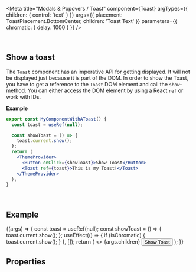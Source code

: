 
<Meta
  title="Modals & Popovers / Toast"
  component={Toast}
  argTypes={{
    children: { control: 'text' }
  }}
  args={{
    placement: ToastPlacement.BottomCenter,
    children: 'Toast Text'
  }}
  parameters={{
    chromatic: { delay: 1000 }
  }}
/>

<DocsHeader since="0.9.0" />
<br />

## Show a toast

The `Toast` component has an imperative API for getting displayed. It will not be displayed just because it is part of the DOM.
In order to show the Toast, you have to get a reference to the `Toast` DOM element and call the `show`-method.
You can either access the DOM element by using a React `ref` or work with IDs.

**Example**

```jsx
export const MyComponentWithAToast() {
  const toast = useRef(null);

  const showToast = () => {
    toast.current.show();
  };
  return (
    <ThemeProvider>
      <Button onClick={showToast}>Show Toast</Button>
      <Toast ref={toast}>This is my Toast!</Toast>
    </ThemeProvider>
  );
}
```

<br />

## Example

<Canvas>
  <Story name="Default">
    {(args) => {
      const toast = useRef(null);
      const showToast = () => {
        toast.current.show();
      };
      useEffect(() => {
        if (isChromatic) {
          toast.current.show();
        }
      }, []);
      return (
        <>
          <Toast ref={toast} duration={args.duration} placement={args.placement}>
            {args.children}
          </Toast>
          <Button onClick={showToast}>Show Toast</Button>
        </>
      );
    }}
  </Story>
</Canvas>

## Properties

<ArgsTableWithNote story="." />

<Description />

<ToastMethods />

<Footer />
